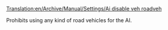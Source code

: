 [[Translation:en/Archive/Manual/Settings/Ai disable veh roadveh]]


Prohibits using any kind of road vehicles for the AI.